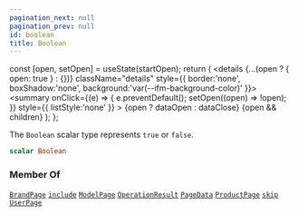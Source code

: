 ```yaml
---
pagination_next: null
pagination_prev: null
id: boolean
title: Boolean
---
```









  const [open, setOpen] = useState(startOpen);
  return (
    <details {...(open ? { open: true } : {})} className="details" style={{ border:'none', boxShadow:'none', background:'var(--ifm-background-color)' }}>
      <summary
        onClick={(e) => {
          e.preventDefault();
          setOpen((open) => !open);
        }}
        style={{ listStyle:'none' }}
      >
      {open ? dataOpen : dataClose}
      </summary>
      {open && children}
    </details>
  );
};








The `Boolean` scalar type represents `true` or `false`.


```graphql
scalar Boolean
```








### Member Of

[`BrandPage`](/types/objects/brand-page)  <Badge class="badge badge--secondary" text="object"/><Bullet />[`include`](/api/directives/include)  <Badge class="badge badge--secondary" text="directive"/><Bullet />[`ModelPage`](/types/objects/model-page)  <Badge class="badge badge--secondary" text="object"/><Bullet />[`OperationResult`](/types/objects/operation-result)  <Badge class="badge badge--secondary" text="object"/><Bullet />[`PageData`](/types/interfaces/page-data)  <Badge class="badge badge--secondary" text="interface"/><Bullet />[`ProductPage`](/types/objects/product-page)  <Badge class="badge badge--secondary" text="object"/><Bullet />[`skip`](/api/directives/skip)  <Badge class="badge badge--secondary" text="directive"/><Bullet />[`UserPage`](/types/objects/user-page)  <Badge class="badge badge--secondary" text="object"/>

